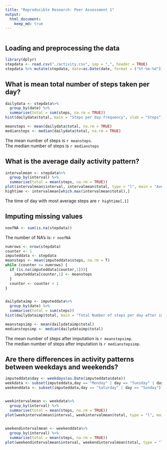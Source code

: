 ```yaml
---
title: "Reproducible Research: Peer Assessment 1"
output: 
  html_document:
    keep_md: true
---
```



``` r
````

## Loading and preprocessing the data
```r
library(dplyr)
stepdata <- read.csv("./activity.csv", sep = ",", header = TRUE)
stepdata %>% mutate(stepdata, date=as.Date(date, format = ("%Y-%m-%d")))
```

## What is mean total number of steps taken per day?
```r
dailydata <- stepdata%>%
  group_by(date) %>%
  summarise(total = sum(steps, na.rm = TRUE))
hist(dailydata$total, main = "Steps per day frequency", xlab = "Steps")
```

``` r
meansteps <- mean(dailydata$total, na.rm = TRUE)
mediansteps <- median(dailydata$total, na.rm = TRUE)
```

The mean number of steps is `r meansteps`.  
The median number of steps is `r mediansteps`

## What is the average daily activity pattern?
```r
intervalmean <- stepdata%>%
  group_by(interval) %>%
  summarise(total = mean(steps, na.rm = TRUE))
plot(intervalmean$interval, intervalmean$total, type = "l", main = "Average Number of Steps per time of day", xlab = "Time of Day", ylab = "Average Steps")
hightime <- intervalmean[which.max(intervalmean$total),]
```

The time of day with most average steps are `r hightime[,1]`

## Imputing missing values
```r
noofNA <- sum(is.na(stepdata))
```

The number of NA's is:   `r noofNA`  

```r
numrows <- nrow(stepdata)
counter <- 1
imputeddata <- stepdata
meansteps <- mean(imputeddata$steps, na.rm = T)
while (counter <= numrows) {
  if (is.na(imputeddata[counter,1])){
    imputeddata[counter,1] <- meansteps
  }
  counter <- counter + 1
}


dailydataimp <- imputeddata%>%
  group_by(date) %>%
  summarise(total = sum(steps))
hist(dailydataimp$total, main = "Total Number of steps per day after imputation", xlab = "Steps per day")

meanstepsimp <- mean(dailydataimp$total)
medianstepsimp <- median(dailydataimp$total)
```

The mean number of steps after imputation is `r meanstepsimp`.  
The median number of steps after imputation is `r medianstepsimp`.  


## Are there differences in activity patterns between weekdays and weekends?
```r
imputeddata$day <- weekdays(as.Date(imputeddata$date))
weekdata <- subset(imputeddata,day == "Monday" | day == "Tuesday" | day == "Wednesday" | day == "Thursday" | day == "Friday")
weekenddata <- subset(imputeddata,day == "Saturday" | day == "Sunday")


weekintervalmean <- weekdata%>%
  group_by(interval) %>%
  summarise(total = mean(steps, na.rm = TRUE))
plot(weekintervalmean$interval, weekintervalmean$total, type = "l", main = "Average Number of Steps per time of day during the WEEK", xlab = "Time of Day", ylab = "Average number of steps")

  
weekendintervalmean <- weekenddata%>%
  group_by(interval) %>%
  summarise(total = mean(steps, na.rm = TRUE))
plot(weekendintervalmean$interval, weekendintervalmean$total, type = "l", main = "Average Number of Steps per time of day during the WEEK-END", xlab = "Time of Day", ylab = "Average number of steps")

```

